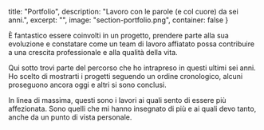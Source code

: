   title: "Portfolio",
  description: "Lavoro con le parole (e col cuore) da sei anni.",
  excerpt: "",
  image: "section-portfolio.png",
  container: false
}

È fantastico essere coinvolti in un progetto, prendere parte alla sua evoluzione e constatare come un team di lavoro affiatato possa contribuire a una crescita professionale e alla qualità della vita.

Qui sotto trovi parte del percorso che ho intrapreso in questi ultimi sei anni. Ho scelto di mostrarti i progetti seguendo un ordine cronologico, alcuni proseguono ancora oggi e altri si sono conclusi. 

In linea di massima, questi sono i lavori ai quali sento di essere più affezionata. Sono quelli che mi hanno insegnato di più e ai quali devo tanto, anche da un punto di vista personale.
